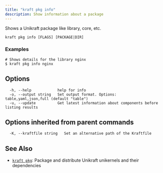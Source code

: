 ```yaml
---
title: "kraft pkg info"
description: Show information about a package
---
```


Shows a Unikraft package like library, core, etc.


```
kraft pkg info [FLAGS] [PACKAGE|DIR]
```

### Examples

```
# Shows details for the library nginx
$ kraft pkg info nginx

```

## Options

```
  -h, --help            help for info
  -o, --output string   Set output format. Options: table,yaml,json,full (default "table")
  -u, --update          Get latest information about components before listing results
```

## Options inherited from parent commands

```
  -K, --kraftfile string   Set an alternative path of the Kraftfile
```

## See Also

* [`kraft pkg`](/docs/cli/reference/kraft/pkg): Package and distribute Unikraft unikernels and their dependencies

